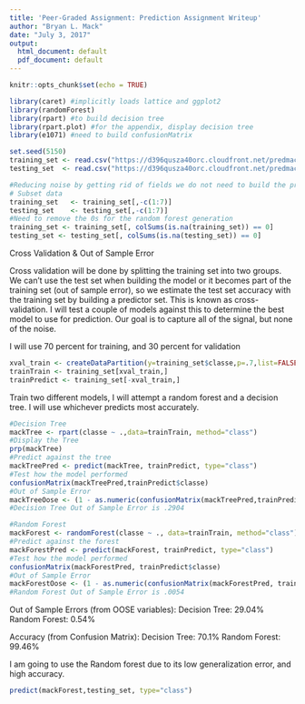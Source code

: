 ---
title: 'Peer-Graded Assignment: Prediction Assignment Writeup'
author: "Bryan L. Mack"
date: "July 3, 2017"
output:
  html_document: default
  pdf_document: default
---

```{r setup, include=FALSE}
knitr::opts_chunk$set(echo = TRUE)
```


```{r mypackages}
library(caret) #implicitly loads lattice and ggplot2
library(randomForest)
library(rpart) #to build decision tree
library(rpart.plot) #for the appendix, display decision tree
library(e1071) #need to build confusionMatrix
```


```{r loaddata, echo=FALSE}
set.seed(5150)
training_set <- read.csv("https://d396qusza40orc.cloudfront.net/predmachlearn/pml-training.csv", na.strings=c("NA","#DIV/0!",""))
testing_set  <- read.csv("https://d396qusza40orc.cloudfront.net/predmachlearn/pml-testing.csv", na.strings=c("NA","#DIV/0!",""))
```

```{r reducenoise, echo=FALSE}
#Reducing noise by getting rid of fields we do not need to build the predictors
# Subset data
training_set   <- training_set[,-c(1:7)]
testing_set    <- testing_set[,-c(1:7)]
#Need to remove the 0s for the random forest generation
training_set <- training_set[, colSums(is.na(training_set)) == 0]
testing_set <- testing_set[, colSums(is.na(testing_set)) == 0]
```

Cross Validation & Out of Sample Error

Cross validation will be done by splitting the training set into two groups. We can't use the test set when building the model or it becomes part of the training set (out of sample error), so we estimate the test set accuracy with the training set by building a predictor set. This is known as cross-validation. I will test a couple of models against this to determine the best model to use for prediction. Our goal is to capture all of the signal, but none of the noise.

I will use 70 percent for training, and 30 percent for validation

```{r xvalid, echo=FALSE}
xval_train <- createDataPartition(y=training_set$classe,p=.7,list=FALSE)
trainTrain <- training_set[xval_train,]
trainPredict <- training_set[-xval_train,]
```

Train two different models, I will attempt a random forest and a decision tree. I will use whichever predicts most accurately.

```{r predictivemodels, echo=FALSE}
#Decision Tree
mackTree <- rpart(classe ~ .,data=trainTrain, method="class")
#Display the Tree
prp(mackTree)
#Predict against the tree
mackTreePred <- predict(mackTree, trainPredict, type="class")
#Test how the model performed
confusionMatrix(mackTreePred,trainPredict$classe)
#Out of Sample Error
mackTreeOose <- (1 - as.numeric(confusionMatrix(mackTreePred,trainPredict$classe)$overall[1]))
#Decision Tree Out of Sample Error is .2904

#Random Forest
mackForest <- randomForest(classe ~ ., data=trainTrain, method="class")
#Predict against the forest
mackForestPred <- predict(mackForest, trainPredict, type="class")
#Test how the model performed
confusionMatrix(mackForestPred, trainPredict$classe)
#Out of Sample Error
mackForestOose <- (1 - as.numeric(confusionMatrix(mackForestPred, trainPredict$classe)$overall[1]))
#Random Forest Out of Sample Error is .0054
```

Out of Sample Errors (from OOSE variables):
Decision Tree: 29.04%
Random Forest: 0.54%

Accuracy (from Confusion Matrix):
Decision Tree: 70.1%
Random Forest: 99.46%

I am going to use the Random forest due to its low generalization error, and high accuracy.

```{r quizanswers, echo=FALSE}
predict(mackForest,testing_set, type="class")
```
